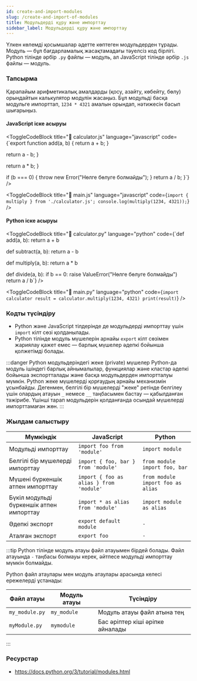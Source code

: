 ```yaml
---
id: create-and-import-modules
slug: /create-and-import-of-modules
title: Модульдерді құру және импорттау
sidebar_label: Модульдерді құру және импорттау
---
```



Үлкен көлемді қосымшалар әдетте көптеген модульдерден тұрады. Модуль — бұл бағдарламалық жасақтамадағы тәуелсіз код бірлігі. Python тілінде әрбір `.py` файлы — модуль, ал JavaScript тілінде әрбір `.js` файлы — модуль.

### Тапсырма

Қарапайым арифметикалық амалдарды (қосу, азайту, көбейту, бөлу) орындайтын калькулятор модулін жасаңыз. Бұл модульді басқа модульге импорттап, `1234 * 4321` амалын орындап, нәтижесін басып шығарыңыз.

#### JavaScript іске асыруы

<ToggleCodeBlock
  title="📄 calculator.js"
  language="javascript"
  code={`export function add(a, b) {
  return a + b;
}

  return a - b;
}

  return a * b;
}

  if (b === 0) {
    throw new Error("Нөлге бөлуге болмайды");
  }
  return a / b;
}`}
/>

<ToggleCodeBlock
  title="📄 main.js"
  language="javascript"
  code={`import { multiply } from './calculator.js';
console.log(multiply(1234, 4321));`}
/>

#### Python іске асыруы

<ToggleCodeBlock
  title="📄 calculator.py"
  language="python"
  code={`def add(a, b):
    return a + b

def subtract(a, b):
    return a - b

def multiply(a, b):
    return a * b

def divide(a, b):
    if b == 0:
        raise ValueError("Нөлге бөлуге болмайды")
    return a / b`}
/>

<ToggleCodeBlock
  title="📄 main.py"
  language="python"
  code={`import calculator
result = calculator.multiply(1234, 4321)
print(result)`}
/>


### Кодты түсіндіру

- Python және JavaScript тілдерінде де модульдерді импорттау үшін `import` кілт сөзі қолданылады.
- Python тілінде модуль мүшелерін арнайы `export` кілт сөзімен жариялау қажет емес — барлық мүшелер әдепкі бойынша қолжетімді болады.

:::danger Python модульдеріндегі жеке (private) мүшелер
Python-да модуль ішіндегі барлық айнымалылар, функциялар және кластар әдепкі бойынша экспортталады және басқа модульдерден импортталуы мүмкін. Python жеке мүшелерді қорғаудың арнайы механизмін ұсынбайды. Дегенмен, белгілі бір мүшелерді "жеке" ретінде белгілеу үшін олардың атауын `_` немесе `__` таңбасымен бастау — қабылданған тәжірибе. Үшінші тарап модульдерін қолданғанда осындай мүшелерді импорттамаған жөн.
:::

### Жылдам салыстыру

| Мүмкіндік | JavaScript | Python |
|-----------|-------------|--------|
| Модульді импорттау | `import foo from 'module'` | `import module` |
| Белгілі бір мүшелерді импорттау | `import { foo, bar } from 'module'` | `from module import foo, bar` |
| Мүшені бүркеншік атпен импорттау | `import { foo as alias } from 'module'` | `from module import foo as alias` |
| Бүкіл модульді бүркеншік атпен импорттау | `import * as alias from 'module'` | `import module as alias` |
| Әдепкі экспорт | `export default module` | `-` |
| Аталған экспорт | `export foo` | `-` |

:::tip
Python тілінде модуль атауы файл атауымен бірдей болады. Файл атауында `-` таңбасы болмауы керек, әйтпесе модульді импорттау мүмкін болмайды.

Python файл атаулары мен модуль атаулары арасында келесі ережелерді ұстанады:

| Файл атауы      | Модуль атауы   | Түсіндіру                        |
|------------------|------------------|----------------------------------|
| `my_module.py`   | `my_module`      | Модуль атауы файл атына тең     |
| `myModule.py`    | `mymodule`       | Бас әріптер кіші әріпке айналады |
:::

### Ресурстар

- https://docs.python.org/3/tutorial/modules.html
